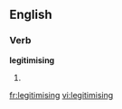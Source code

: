 ==English==

{{alternative spelling of|legitimizing}}

===Verb===
'''legitimising'''

# {{present participle of|[[legitimise]]}}

[[fr:legitimising]]
[[vi:legitimising]]